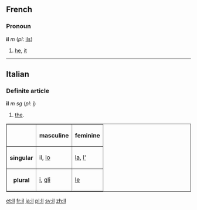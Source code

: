 ==French==
===Pronoun===
'''il''' ''m'' (''pl'': [[ils]])

# [[he]], [[it]]
----

==Italian==
===Definite article===
'''il''' ''m sg'' (''pl'': [[i#Italian|i]])

#[[the]].

<table border="1">
<tr><th></th><th>masculine</th><th>feminine</th></tr>
<tr><th>singular</th><td> il, [[lo]] </td><td> [[la]], [[l']] </td></tr>
<tr><th>plural</th><td> [[i#Italian|i]], [[gli]] </td><td> [[le]] </td></tr>
</table>

[[et:Il]]
[[fr:il]]
[[ja:il]]
[[pl:Il]]
[[sv:il]]
[[zh:Il]]